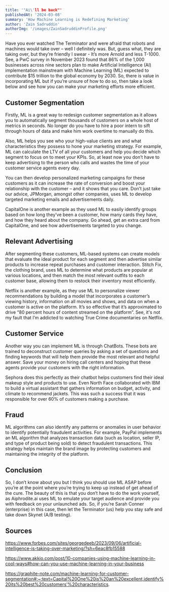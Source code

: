 ```yaml
---
title: '"Ai\'ll be back"'
publishedAt: '2024-03-08'
summary: 'How Machine Learning is Redefining Marketing'
author: 'Zain Sadruddin'
authorImg: '/images/ZainSadruddinProfile.png'
---
```


Have you ever watched The Terminator and were afraid that robots and machines would take over – well I definitely was. But, guess what, they are taking over, but they’re friendly I swear - It’s more Arnold and less T-1000. See, a PwC survey in November 2023 found that 86% of the 1,000 businesses across nine sectors plan to make Artificial Intelligence (AI) implementation mainstream with Machine Learning (ML) expected to contribute $15 trillion to the global economy by 2030. So, there is value in incorporating ML but if you’re unsure of how to do so, then take a look below and see how you can make your marketing efforts more efficient.


## Customer Segmentation

Firstly, ML is a great way to redesign customer segmentation as it allows you to automatically segment thousands of customers on a whole host of metrics in seconds. No longer do you have to hire a poor intern to sift through hours of data and make him work overtime to manually do this.
 
Also, ML helps you see who your high-value clients are and what characteristics they possess to hone your marketing strategy. For example, ML can calculate the LTV of all your customers and help you decide which segment to focus on to meet your KPIs. So, at least now you don’t have to keep advertising to the person who calls and wastes the time of your customer service agents every day.
 
You can then develop personalized marketing campaigns for these customers as it can increase the rate of conversion and boost your relationship with the customer – and it shows that you care. Don’t just take our advice, JPMorgan, amongst other companies, uses ML to develop targeted marketing emails and advertisements daily.
 
CapitalOne is another example as they used ML to easily identify groups based on how long they’ve been a customer, how many cards they have, and how they heard about the company. Go ahead, get an extra card from CapitalOne, and see how advertisements targeted to you change.
 
 
## Relevant Advertising

After segmenting these customers, ML-based systems can create models that evaluate the ideal product for each segment and then advertise similar products to increase repeat purchases and customer interaction. Stitch Fix, the clothing brand, uses ML to determine what products are popular at various locations, and then match the most relevant outfits to each customer base, allowing them to restock their inventory most efficiently.
 
Netflix is another example, as they use ML to personalize viewer recommendations by building a model that incorporates a customer’s viewing history, information on all movies and shows, and data on when a customer is active on the platform. It’s so effective that it’s approximated to drive “80 percent hours of content streamed on the platform”. See, it's not my fault that I’m addicted to watching True Crime documentaries on Netflix.
 
 
## Customer Service 

Another way you can implement ML is through ChatBots. These bots are trained to deconstruct customer queries by asking a set of questions and finding keywords that will help them provide the most relevant and helpful answer. Save your money on hiring call centers and hoping that these agents provide your customers with the right information.
 
Sephora does this perfectly as their chatbot helps customers find their ideal makeup style and products to use. Even North Face collaborated with IBM to build a virtual assistant that gathers information on budget, activity, and climate to recommend jackets. This was such a success that it was responsible for over 60% of customers making a purchase.
 
 
## Fraud

ML algorithms can also identify any patterns or anomalies in user behavior to identify potentially fraudulent activities. For example, PayPal implements an ML algorithm that analyzes transaction data (such as location, seller IP, and type of product being sold) to detect fraudulent transactions. This strategy helps maintain the brand image by protecting customers and maintaining the integrity of the platform.
 
 
## Conclusion

So, I don’t know about you but I think you should use ML ASAP before you’re at the point where you’re trying to keep up instead of get ahead of the cure. The beauty of this is that you don’t have to do the work yourself, as Aiphrodite.ai uses ML to emulate your target audience and provide you with feedback on your unlaunched ads. So, if you’re Sarah Conner (enterprise) in this case, then let the Terminator (us) help you stay safe and take down Skynet (A/B testing).


## Sources

https://www.forbes.com/sites/georgedeeb/2023/09/06/artificial-intelligence-is-taking-over-marketing/?sh=6eac8fb15588

https://www.akkio.com/post/10-companies-using-machine-learning-in-cool-ways#how-can-you-use-machine-learning-in-your-business

https://graphite-note.com/machine-learning-for-customer-segmentation#:~:text=Capital%20One%20is%20an%20excellent,identify%20its%20best%20customers'%20characteristics.
